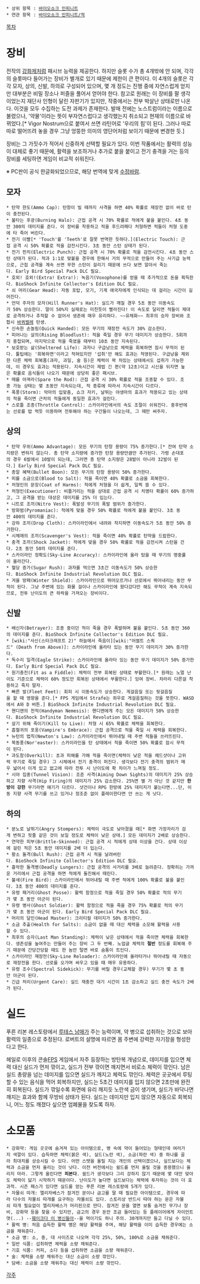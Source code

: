  * 상위 항목 : [[바이오쇼크 인피니트]]
 * 연관 항목 : [[바이오쇼크 인피니트/적]]

[[목차]]

= 장비 =
전작의 [[강화제]]처럼 패시브 능력을 제공한다. 하지만 슬롯 수가 총 4개밖에 안 되며, 각각의 슬롯마다 들어가는 장비가 별개로 있기 때문에 제한이 큰 편이다. 이 4개의 슬롯은 각각 모자, 상의, 신발, 하의로 구성되어 있으며, 몇 개 정도는 진행 중에 자연스럽게 얻지만 대부분은 비밀 장소나 퍼즐을 풀어서 얻어야 한다. 참고로 원래는 이 장비를 팔 생각이었는지 재단사 인형이 달린 자판기가 있지만, 작중에서는 전부 박살난 상태로만 나온다. 이것을 모두 수집하는 도전 과제가 존재한다. 발매 전에는 노스트럼이라는 이름으로 불렸으나, '약물'이라는 뜻이 부자연스럽다고 생각했는지 취소되고 현재의 이름으로 바뀌었다.[* Vigor Nostrum으로 붙여서 쓰면 라틴어로 '우리의 힘'이 된다. 그러나 따로따로 떨어뜨려 놓을 경우 그냥 엉뚱한 의미의 영단어처럼 보이기 때문에 변경한 듯.]

장비는 그 가짓수가 적어서 신중하게 선택할 필요가 있다. 이번 작품에서는 활력의 성능이 대체로 좋기 때문에, 활력을 보조하거나 추가로 붙을 붙이고 전기 충격을 거는 등의 장비를 세팅하면 게임이 비교적 쉬워진다.

※ PC판이 공식 한글화되었으므로, 해당 번역에 맞게 [[수정바람]].

== 모자 ==
 * 탄약 한도(Ammo Cap): 탄창이 빌 때까지 사격을 하면 40% 확률로 재장전 없이 바로 탄이 충전된다.
 * 불타는 후광(Burning Halo): 근접 공격 시 70% 확률로 적에게 불을 붙인다. 4초 동안 300의 데미지를 준다. 이 장비를 착용하고 적을 후드려패다 처형하면 적들이 처형 도중에 타 죽어 버린다.
 * 전기 이빨[* 'Touch'를 'Teeth'로 잘못 번역한 듯하다.](Electric Touch): 근접 공격 시 50% 확률로 적을 감전시킨다. 3초 동안 스턴 상태가 된다.
 * 전기 펀치(Electric Punch): 근접 공격 시 70% 확률로 적을 감전시킨다. 4초 동안 스턴 상태가 된다. 적과 1:1로 맞붙을 경우에 한해서 거의 무적으로 만들어 주는 사기급 능력으로, 근접 공격을 계속 쓰면 무한 스턴이 걸리기 때문에 쓰다 보면 알아서 죽는다. Early Bird Special Pack DLC 필요.
 * 호외! 호외!(Extra! Extra!): 녹음기(Voxophone)를 얻을 때 추가적으로 돈을 획득한다. BioShock Infinite Collector's Edition DLC 필요.
 * 쇠 머리(Gear Head): 자동 포탑, 모기, 기계 애국자에게 인식되는 데 걸리는 시간이 길어진다.
 * 언덕 주자의 모자(Hill Runner's Hat): 실드가 깨질 경우 5초 동안 이동속도가 50% 상승한다. 말이 50%지 실제로는 미친듯이 빨라진다! 이 속도로 달리면 적들이 제대로 공격하거나 추적할 수 없어서 생존에 매우 유리하다. ~~유체화~~ 최후의 승자 장비와 조합시 [[바퀴벌레]] 탄생.
 * 신속한 손놀림(Quick Handed): 모든 무기의 재장전 속도가 30% 감소한다.
 * 피어나는 살의(Rising Bloodlust): 적을 죽일 경우 무기 데미지가 상승한다. 5회까지 중첩되며, 마지막으로 적을 죽였을 때부터 10초 동안 지속된다.
 * 보호받는 삶(Sheltered Life): 과자나 구급낭으로 체력을 회복하면 잠시 무적이 된다. 툴팁에는 '회복하면'이라고 적혀있지만 '섭취'만 해도 효과는 적영된다. 구급낭을 제외한 다른 체력 회복품(과자, 과일, 술 등)은 체력이 꽉 차있는 상태에서도 섭취가 가능한데, 이 경우도 효과는 적용된다. 지속시간이 제법 긴 편(약 12초)이고 시신을 뒤지면 높은 확률로 음식들이 나오기 때문에 상당히 좋은 패시브.
 * 매를 아껴라(Spare the Rod): 근접 공격 시 30% 확률로 적을 조종할 수 있다. 조종 가능 상태는 몇 초동안 지속되는데, 적 종류에 따라서 지속시간이 다르다.  
 * 폭풍(Storm): 악마의 입맞춤, 쇼크 자키, 날뛰는 야생마의 효과가 적용되고 있는 상태의 적을 죽이면 근처의 적들에게 동일한 효과가 걸린다.
 * 스로틀 조종(Throttle Control): 스카이라인에서의 속도 조절이 쉬워진다. 중후반에는 선로를 밥 먹듯 이용하며 전투해야 하는 구간들이 나오는데, 그 때만 써주자.

== 상의 ==
 * 탄약 우위(Ammo Advantage): 모든 무기의 탄창 용량이 75% 증가한다.[* 잔여 탄약 소지량은 변하지 않는다. 총 탄약 소지량에 증가한 탄창 용량만큼만 추가된다. 가령 손대포의 경우 6발에서 10발이 되는데, 그러면 총 탄약 소지량은 28발이 아니라 32발이 된다.] Early Bird Special Pack DLC 필요.
 * 총알 혜택(Bullet Boon): 모든 무기의 탄창 용량이 50% 증가한다.
 * 피를 소금으로(Blood to Salt): 적을 죽이면 40% 확률로 소금을 회복한다. 
 * 처형인의 문장(Coat of Harms): 적에게 처형을 더 쉽게, 일찍 쓸 수 있다. 
 * 처형인(Executioner): 비틀거리는 적을 상대로 근접 공격 시 치명타 확률이 60% 증가하고, 그 공격을 받는 대상은 데미지를 25% 더 입는다.
 * 니트로 조끼(Nitro Vest): 폭발성 무기의 폭발 범위가 증가한다.
 * 방화범(Pyromaniac): 적에게 맞을 경우 50% 확률로 적에게 붙을 붙인다. 3초 동안 400의 데미지를 준다.
 * 강하 조끼(Drop Cloth): 스카이라인에서 내려와 착지하면 이동속도가 5초 동안 50% 증가한다.
 * 시체매의 조끼(Scavenger's Vest): 적을 죽이면 40% 확률로 탄약을 드랍한다.
 * 충격 조끼(Shock Jacket): 적에게 맞을 경우 50% 확률로 적을 감전시켜 스턴을 건다. 2초 동안 50의 데미지를 준다.
 * 스카이라인 정확도(Sky-Line Accuracy): 스카이라인에 올라 탔을 때 무기의 명중률이 올라간다.
 * 혈당 증가(Sugar Rush): 과자를 먹으면 3초간 이동속도가 50% 상승한다. BioShock Infinite Industrial Revolution DLC 필요.
 * 겨울 방패(Winter Shield): 스카이라인으로 뛰어오르거나 선로에서 뛰어내리는 동안 무적이 된다. 그냥 주변에 있는 화물 걸이나 스카이라인에 왔다갔다만 해도 무적이 계속 지속되므로, 전투 난이도의 큰 하락을 가져오는 장비이다.

== 신발 ==
 * 배신자(Betrayer): 조종 중이던 적이 죽을 경우 폭발하며 불을 붙인다. 5초 동안 360의 데미지를 준다. BioShock Infinite Collector's Edition DLC 필요.
 * [wiki:"사신(스타크래프트 2)" 하늘에서 죽음이][wiki:"어썰트 스쿼드" (Death from Above)]: 스카이라인에 올라타 있는 동안 무기 데미지가 30% 증가한다.
 * 독수리 일격(Eagle Strike): 스카이라인에 올라타 있는 동안 무기 데미지가 50% 증가한다. Early Bird Special Pack DLC 필요.
 * 원기충전(Fit as a Fiddle): 체력이 전부 회복된 상태로 부활한다.[* 원래는 노멀 난이도 기준으로 체력이 60% 정도만 회복된 상태에서 부활한다.] 잉여 장비. 차라리 다른걸 착용하고 죽지 말자.
 * 빠른 발(Fleet Feet): 회피 시 이동속도가 상승한다. 게걸음질 또는 뒷걸음질을 할 때 영향을 준다.[* FPS 게임에서 Strafe는 좌우로 게걸음질하는 것을 뜻한다. WASD에서 A와 D 버튼.] BioShock Infinite Industrial Revolution DLC 필요.
 * 핸디맨의 천적(Handyman Nemesis): 핸디맨에게 주는 모든 데미지가 50% 상승한다. BioShock Infinite Industrial Revolution DLC 필요.
 * 살기 위해 죽이기(Kill to Live): 처형 시 65% 확률로 체력을 회복한다.
 * 흡혈귀의 포옹(Vampire's Embrace): 근접 공격으로 적을 죽일 시 체력을 회복한다.
 * 뉴턴의 법칙(Newton's Law): 스카이라인에서 뛰어내릴 때 주변 적들을 쓰러뜨린다.
 * 북동풍(Nor'easter): 스카이라인을 탄 상태에서 적을 죽이면 50% 확률로 잠시 무적이 된다.
 * 과도함(Overkill): 초과 피해를 가해 적을 죽이면(체력이 낮은 적을 헤드샷이나 고위력 무기로 죽일 경우) 그 시체에서 전기 충격이 퍼진다. 생각보다 전기 충격의 범위가 매우 넓어서 이게 있고 없고에 따라 전투 시 난이도에 확 차이가 느껴질 정도.
 * 시야 집중(Tunnel Vision): 조준 사격(Aiming Down Sights)의 데미지가 25% 상승하고 지향 사격(Hip Firing)의 데미지가 25% 감소한다. 25%면 별 거 아닌 것 같지만 '''한방이 강한''' 무기라면 얘기가 다르다. 샷건이나 RPG 한방에 25% 데미지가 붙는다면...단, 이동 지향 사격 무기를 쓰고 있거나 정조준 없이 플레이한다면 안 쓰는 게 낫다.

== 하의 ==
 * 분노로 날뛰기(Angry Stompers): 체력이 극도로 낮아졌을 때[* 화면 가장자리가 검게 변하고 핏줄 같은 것이 보일 정도로 체력이 낮은 상태.] 모든 데미지가 2배로 상승한다.
 * 연약한 피부(Brittle-Skinned): 근접 공격 시 적에게 상태 이상을 건다. 상태 이상에 걸린 적은 5초 동안 데미지를 2배 더 입는다.
 * 황소 돌격(Bull Rush): 근접 공격 시 적을 날려버린다. BioShock Infinite Collector's Edition DLC 필요.
 * 흉악한 돌격병(Deadly Lungers): 근접 공격의 사거리를 3배로 늘려준다. 정확히는 가까운 거리에서 근접 공격을 하면 적에게 돌진해서 때린다.
 * 불새(Fire Bird): 스카이라인에서 뛰어내릴 때 주변 적에게 100% 확률로 불을 붙인다. 3초 동안 400의 데미지를 준다.
 * 유령 패거리(Ghost Posse): 활력 함정으로 적을 죽일 경우 50% 확률로 적의 무기가 몇 초 동안 아군이 된다.
 * 유령 병사(Ghost Soldier): 활력 함정으로 적을 죽을 경우 75% 확률로 적의 무기가 몇 초 동안 아군이 된다. Early Bird Special Pack DLC 필요.
 * 머리의 달인(Head Master): 크리티컬 데미지가 50% 증가한다.
 * 소금 추출(Health for Salts): 소금이 없을 때 대신 체력을 소모해 활력을 사용할 수 있다.
 * 최후의 승자(Last Man Standing): 체력이 낮은 상태에서 적을 죽이면 체력을 회복한다. 생존성을 높여주는 만들어 주는 장비 그 두 번째. 노업글 체력의 '''절반''' 정도를 회복해 주기 때문에 간당간당할 때도 한 놈만 털면 바로 숨통이 트인다.
 * 스카이라인 재장전(Sky-Line Reloader): 스카이라인에 올라타거나 뛰어내릴 때 자동으로 재장전을 한다. 선로를 오가며 싸우고 있을 때 매우 유용하다.
 * 유령 조수(Spectral Sidekick): 무기를 버릴 경우(교체할 경우) 무기가 몇 초 동안 아군이 된다.
 * 긴급 처리(Urgent Care): 실드 재충전 대기 시간이 1초 감소하고 실드 충전 속도가 2배가 된다.

= 실드 =
푸른 리본 레스토랑에서 [[루테스 남매]]가 주는 능력이며, 약 병으로 섭취하는 것으로 보아 활력의 일종으로 추정된다. 로버트의 설명에 따르면 몸 주변에 강력한 자기장을 형성한다고 한다.

헤일로 이후의 콘솔[[FPS]] 게임에서 자주 등장하는 방탄복 개념으로, 데미지를 입으면 체력 대신 실드가 먼저 깎이고, 실드가 전부 깎이면 깨지면서 비로소 체력이 깎인다. 남은 실드 총량을 넘는 데미지를 입으면 실드가 깨지고 체력도 깎인다. 체력은 곳곳에서 루팅할 수 있는 음식을 먹어 회복하지만, 실드는 5초간 데미지를 입지 않으면 2초만에 완전히 회복된다. 실드가 깎일수록 화면에 유리 깨지듯 노란색 금이 생기며, 실드가 바닥나면 깨지는 효과와 함께 무방비 상태가 된다. 실드는 데미지만 입지 않으면 자동으로 회복되니, 어느 정도 깨졌다 싶으면 엄폐물을 찾도록 하자.   

= 소모품 =
 * 강화약: 게임 곳곳에 숨겨져 있는 아이템으로, 병 속에 약이 들어있는 형태인데 여러가지 색깔이 있다. 습득하면 체력(붉은 색), 실드(노란 색), 소금(파란 색) 중 하나를 골라 최대치를 상승시킬 수 있다. 어떤 스탯을 올릴 지는 개인의 선택이겠으나, 실드보다는 체력과 소금을 먼저 올리는 것이 낫다. 이전 버전에서는 쉴드를 먼저 올릴 것을 종용했으니 올리지 마라. 그렇게 올린다면 '''피본다'''. 쉴드가 생각보다 그리 강하지 않기 때문에 몇 대만 맞아도 체력이 닳기 시작하기 때문이다. 난이도가 높다면 실드보다는 체력에 투자하는 것이 더 효과적. 시즌 패스가 있다면 실드를 얻는 푸른 리본 레스토랑에 5개가 있다.
 * 자물쇠 따개: 엘리자베스가 잠겨진 문이나 금고를 딸 때 필요한 아이템으로, 경우에 따라 다수의 자물쇠 따개를 요구하는 자물쇠도 있다. 스토리상 반드시 따야 하는 문은 자물쇠 따개 필요없이 엘리자베스가 머리핀으로 딴다. 잠겨진 문을 열면 보통 숨겨진 무기나 장비, 강화약 등을 찾을 수 있지만, 금고의 경우 돈만 조금 들어있는 등 플레이어에게 자이언트엿(...) --[[훼이크다 이 병신들아]]--을 먹이기도 하니 주의. 30개까지만 들고 다닐 수 있다.
 * 활력 병: 처음 습득한 활력 병은 해당 활력을 주며, 해당 활력을 이미 습득한 경우에는 소금을 채워준다.
 * 소금 병: 소, 중, 대 사이즈로 나오며 각각 25%, 50%, 100%로 소금을 채워준다.
 * 일반 식품: 섭취하면 체력을 소량 채워준다.
 * 기호 식품: 커피, 소다 등을 섭취하면 소금을 소량 채워준다.
 * 술: 체력을 소량 채워주는 대신 소금이 소량 깎인다.
 * 담배: 소금을 소량 채워주는 대신 체력이 소량 깎인다.

[[각주]]
